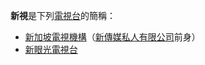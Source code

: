 '''新視'''是下列[[電視台|電視台]]的簡稱：
*[[新加坡電視機構|新加坡電視機構]]（[[新傳媒私人有限公司|新傳媒私人有限公司]]前身）
*[[新眼光電視台|新眼光電視台]]
{{disambig|Cat=組織機構消歧義}}